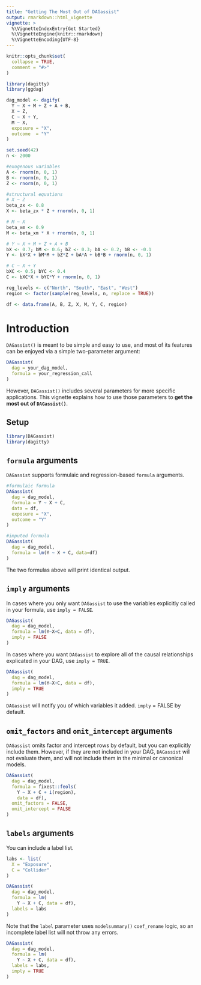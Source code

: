 ```yaml
---
title: "Getting The Most Out of DAGassist"
output: rmarkdown::html_vignette
vignette: >
  %\VignetteIndexEntry{Get Started}
  %\VignetteEngine{knitr::rmarkdown}
  %\VignetteEncoding{UTF-8}
---
```

```r
knitr::opts_chunk$set(
  collapse = TRUE,
  comment = "#>"
)

```

```r
library(dagitty)
library(ggdag)

dag_model <- dagify(
  Y ~ X + M + Z + A + B,
  X ~ Z,
  C ~ X + Y,
  M ~ X,
  exposure = "X",
  outcome  = "Y"
)

set.seed(42)
n <- 2000

#exogenous variables
A <- rnorm(n, 0, 1)
B <- rnorm(n, 0, 1)
Z <- rnorm(n, 0, 1)

#structural equations
# X ~ Z
beta_zx <- 0.8
X <- beta_zx * Z + rnorm(n, 0, 1)

# M ~ X
beta_xm <- 0.9
M <- beta_xm * X + rnorm(n, 0, 1)

# Y ~ X + M + Z + A + B
bX <- 0.7; bM <- 0.6; bZ <- 0.3; bA <- 0.2; bB <- -0.1
Y <- bX*X + bM*M + bZ*Z + bA*A + bB*B + rnorm(n, 0, 1)

# C ~ X + Y 
bXC <- 0.5; bYC <- 0.4
C <- bXC*X + bYC*Y + rnorm(n, 0, 1)

reg_levels <- c("North", "South", "East", "West")
region <- factor(sample(reg_levels, n, replace = TRUE))

df <- data.frame(A, B, Z, X, M, Y, C, region)
```

# Introduction

`DAGassist()` is meant to be simple and easy to use, and most of its features can be enjoyed via a simple two-parameter argument:
```r
DAGassist(
  dag = your_dag_model,
  formula = your_regression_call
)
```

However, `DAGassist()` includes several parameters for more specific applications. This vignette explains how to use those parameters to **get the most out of `DAGassist()`**.

## Setup
```r
library(DAGassist)
library(dagitty)
```

## `formula` arguments

`DAGassist` supports formulaic and regression-based `formula` arguments. 

```r
#formulaic formula
DAGassist(
  dag = dag_model,
  formula = Y ~ X + C,
  data = df,
  exposure = "X",
  outcome = "Y"
)

#imputed formula
DAGassist(
  dag = dag_model,
  formula = lm(Y ~ X + C, data=df)
)
```
The two formulas above will print identical output. 

## `imply` arguments

In cases where you only want `DAGassist` to use the variables explicitly called in your formula, use `imply = FALSE`. 
```r
DAGassist(
  dag = dag_model,
  formula = lm(Y~X+C, data = df),
  imply = FALSE
)
```
In cases where you want `DAGassist` to explore all of the causal relationships explicated in your DAG, use    `imply = TRUE`. 
```r
DAGassist(
  dag = dag_model,
  formula = lm(Y~X+C, data = df),
  imply = TRUE
)
```
`DAGassist` will notify you of which variables it added. `imply` = FALSE by default.

## `omit_factors` and `omit_intercept` arguments

`DAGassist` omits factor and intercept rows by default, but you can explicitly include them. However, if they are not included in your DAG, `DAGassist` will not evaluate them, and will not include them in the minimal or canonical models.
```r
DAGassist(
  dag = dag_model,
  formula = fixest::feols(
    Y ~ X + C + i(region),  
    data = df),
  omit_factors = FALSE,
  omit_intercept = FALSE
)
```

## `labels` arguments

You can include a label list.
```r
labs <- list(
  X = "Exposure",
  C = "Collider"
)

DAGassist(
  dag = dag_model,
  formula = lm(
    Y ~ X + C, data = df),
  labels = labs
)
```
Note that the `label` parameter uses `modelsummary()` `coef_rename` logic, so an incomplete label list will not throw any errors. 

```r
DAGassist(
  dag = dag_model,
  formula = lm(
    Y ~ X + C, data = df),
  labels = labs,
  imply = TRUE
)
```



